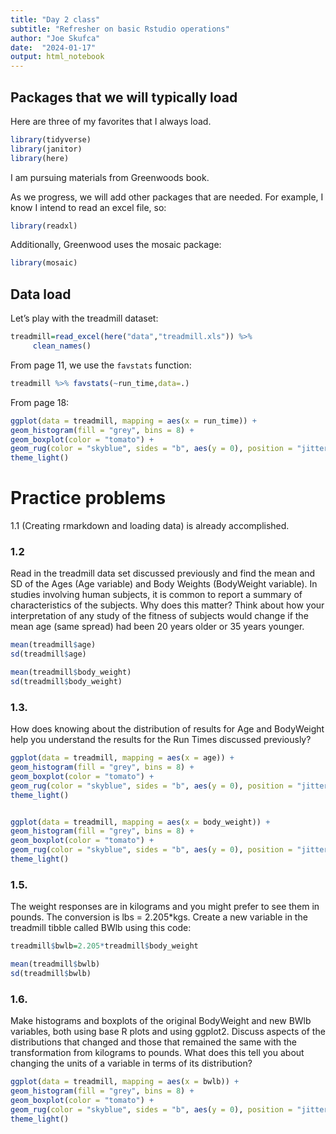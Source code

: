 ```yaml
---
title: "Day 2 class"
subtitle: "Refresher on basic Rstudio operations"
author: "Joe Skufca"
date:  "2024-01-17"
output: html_notebook
---
```


## Packages that we will typically load


Here are three of my favorites that I always load.

```r
library(tidyverse)
library(janitor)
library(here)
```

I am pursuing materials from Greenwoods book.


As we progress, we will add other packages that are needed.   For example, I know I intend to read an excel file, so:

```r
library(readxl)
```

Additionally, Greenwood uses the mosaic package:

```r
library(mosaic)
```

## Data load

Let's play with the treadmill dataset:

```r
treadmill=read_excel(here("data","treadmill.xls")) %>% 
     clean_names()
```

From page 11, we use the `favstats` function:

```r
treadmill %>% favstats(~run_time,data=.)
```

From page 18:

```r
ggplot(data = treadmill, mapping = aes(x = run_time)) +
geom_histogram(fill = "grey", bins = 8) +
geom_boxplot(color = "tomato") +
geom_rug(color = "skyblue", sides = "b", aes(y = 0), position = "jitter") +
theme_light()
```

# Practice problems

1.1 (Creating rmarkdown and loading data) is already accomplished.

### 1.2

Read in the treadmill data set discussed previously and find the mean and SD of the Ages (Age variable)
and Body Weights (BodyWeight variable). In studies involving human subjects, it is common to report a
summary of characteristics of the subjects. Why does this matter? Think about how your interpretation of
any study of the fitness of subjects would change if the mean age (same spread) had been 20 years older or
35 years younger.


```r
mean(treadmill$age)
sd(treadmill$age)

mean(treadmill$body_weight)
sd(treadmill$body_weight)
```



### 1.3. 

How does knowing about the distribution of results for Age and BodyWeight help you understand the
results for the Run Times discussed previously?

```r
ggplot(data = treadmill, mapping = aes(x = age)) +
geom_histogram(fill = "grey", bins = 8) +
geom_boxplot(color = "tomato") +
geom_rug(color = "skyblue", sides = "b", aes(y = 0), position = "jitter") +
theme_light()


ggplot(data = treadmill, mapping = aes(x = body_weight)) +
geom_histogram(fill = "grey", bins = 8) +
geom_boxplot(color = "tomato") +
geom_rug(color = "skyblue", sides = "b", aes(y = 0), position = "jitter") +
theme_light()
```

### 1.5.
The weight responses are in kilograms and you might prefer to see them in pounds. The conversion is
lbs = 2.205*kgs. Create a new variable in the treadmill tibble called BWlb using this code:


```r
treadmill$bwlb=2.205*treadmill$body_weight

mean(treadmill$bwlb)
sd(treadmill$bwlb)

```

### 1.6. 
Make histograms and boxplots of the original BodyWeight and new BWlb variables, both using base
R plots and using ggplot2. Discuss aspects of the distributions that changed and those that remained the
same with the transformation from kilograms to pounds. What does this tell you about changing the units of
a variable in terms of its distribution?


```r
ggplot(data = treadmill, mapping = aes(x = bwlb)) +
geom_histogram(fill = "grey", bins = 8) +
geom_boxplot(color = "tomato") +
geom_rug(color = "skyblue", sides = "b", aes(y = 0), position = "jitter") +
theme_light()


```